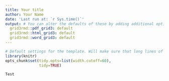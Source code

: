 ```yaml
---
title: Your title
author: Your Name
date: 'Last run at: `r Sys.time()`'
output: # You can alter the defaults of these by adding additional options. See ?grid3rmd::html_grid3 etc.
  grid3rmd::pdf_grid3: default
  grid3rmd::html_grid3: default
  grid3rmd::word_grid3: default
---
```


```r
# Default settings for the template. Will make sure that long lines of code will wrap 
library(knitr)
opts_chunk$set(tidy.opts=list(width.cutoff=60),
               tidy=TRUE)
```


```block2
Test
```

